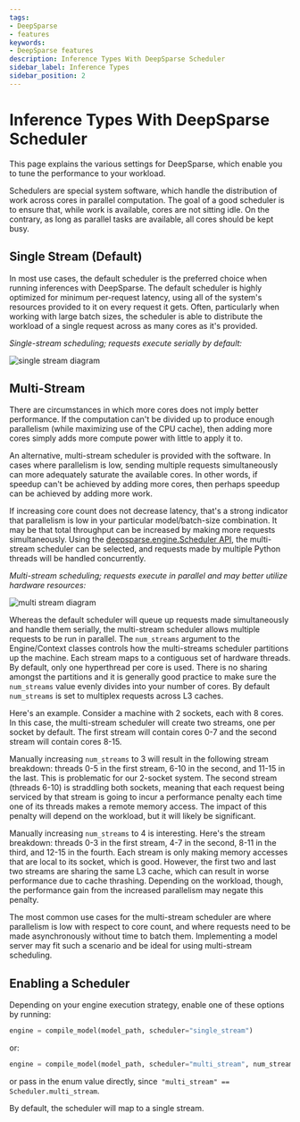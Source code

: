 ```yaml
---
tags:
- DeepSparse
- features
keywords:
- DeepSparse features
description: Inference Types With DeepSparse Scheduler
sidebar_label: Inference Types
sidebar_position: 2
---
```


# Inference Types With DeepSparse Scheduler

This page explains the various settings for DeepSparse, which enable you to tune the performance to your workload.

Schedulers are special system software, which handle the distribution of work across cores in parallel computation.
The goal of a good scheduler is to ensure that, while work is available, cores are not sitting idle.
On the contrary, as long as parallel tasks are available, all cores should be kept busy.

## Single Stream (Default)
In most use cases, the default scheduler is the preferred choice when running inferences with DeepSparse.
The default scheduler is highly optimized for minimum per-request latency, using all of the system's resources provided to it on every request it gets.
Often, particularly when working with large batch sizes, the scheduler is able to distribute the workload of a single request across as many cores as it's provided.

*Single-stream scheduling; requests execute serially by default:*

<img src="https://raw.githubusercontent.com/neuralmagic/deepsparse/main/docs/source/single-stream.png" alt="single stream diagram" />

## Multi-Stream

There are circumstances in which more cores does not imply better performance. If the computation can't be divided up to produce enough parallelism (while maximizing use of the CPU cache), then adding more cores simply adds more compute power with little to apply it to.

An alternative, multi-stream scheduler is provided with the software. In cases where parallelism is low, sending multiple requests simultaneously can more adequately saturate the available cores. In other words, if speedup can't be achieved by adding more cores, then perhaps speedup can be achieved by adding more work.

If increasing core count does not decrease latency, that's a strong indicator that parallelism is low in your particular model/batch-size combination. It may be that total throughput can be increased by making more requests simultaneously. Using the [deepsparse.engine.Scheduler API,](https://docs.neuralmagic.com/archive/deepsparse/api/deepsparse.html#module-deepsparse.engine) the multi-stream scheduler can be selected, and requests made by multiple Python threads will be handled concurrently.

*Multi-stream scheduling; requests execute in parallel and may better utilize hardware resources:*

<img src="https://raw.githubusercontent.com/neuralmagic/deepsparse/main/docs/source/multi-stream.png" alt="multi stream diagram" />



Whereas the default scheduler will queue up requests made simultaneously and handle them serially, the multi-stream scheduler allows multiple requests to be run in parallel. The `num_streams` argument to the Engine/Context classes controls how the multi-streams scheduler partitions up the machine. Each stream maps to a contiguous set of hardware threads. By default, only one hyperthread per core is used. There is no sharing amongst the partitions and it is generally good practice to make sure the `num_streams` value evenly divides into your number of cores. By default `num_streams` is set to multiplex requests across L3 caches.

Here's an example. Consider a machine with 2 sockets, each with 8 cores. In this case, the multi-stream scheduler will create two streams, one per socket by default. The first stream will contain cores 0-7 and the second stream will contain cores 8-15.

Manually increasing `num_streams` to 3 will result in the following stream breakdown: threads 0-5 in the first stream, 6-10 in the second, and 11-15 in the last. This is problematic for our 2-socket system. The second stream (threads 6-10) is straddling both sockets, meaning that each request being serviced by that stream is going to incur a performance penalty each time one of its threads makes a remote memory access. The impact of this penalty will depend on the workload, but it will likely be significant.

Manually increasing `num_streams` to 4 is interesting. Here's the stream breakdown: threads 0-3 in the first stream, 4-7 in the second, 8-11 in the third, and 12-15 in the fourth. Each stream is only making memory accesses that are local to its socket, which is good. However, the first two and last two streams are sharing the same L3 cache, which can result in worse performance due to cache thrashing. Depending on the workload, though, the performance gain from the increased parallelism may negate this penalty.

The most common use cases for the multi-stream scheduler are where parallelism is low with respect to core count, and where requests need to be made asynchronously without time to batch them. Implementing a model server may fit such a scenario and be ideal for using multi-stream scheduling.

## Enabling a Scheduler

Depending on your engine execution strategy, enable one of these options by running:

```python
engine = compile_model(model_path, scheduler="single_stream")
```

or:

```python
engine = compile_model(model_path, scheduler="multi_stream", num_streams=None) # None is the default
```

or pass in the enum value directly, since` "multi_stream" == Scheduler.multi_stream`.

By default, the scheduler will map to a single stream.
